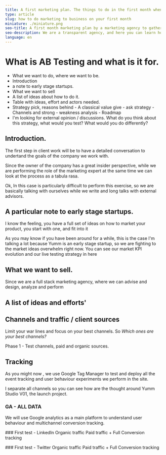 ```yaml
---
title: A first marketing plan. The things to do in the first month when you go serious in steping up your online strategy.
type: article
slug: how to do marketing to business on your first month
miniature: ./miniature.png
seo-title: A first month marketing plan by a marketing agency to gather it's first growthh experiment
seo-description: We are a transparent agency, and here you can learn how we get clients and show how convenient we are for them.
language: en
---
```



# What is AB Testing and what is it for.

-   What we want to do, where we want to be.
-   Introduction
-   a note to early stage startups.
-   What we want to sell
-   A list of ideas about how to do it.
-   Table with ideas, effort and actors needed.
-   Strategy pick, reasons behind - A classical value give - ask strategy - Channels and strong - weakness analysis - Roadmap
-   I'm looking for external opinion / discussions. What do you think about this strategy, what would you test? What would you do differently?

## Introduction.

The first step in client work will be to have a detailed conversation to undertand the goals of the company we work with.

Since the owner of the company has a great insider perspective, while we are performing the role of the marketing expert at the same time we can look at the process as a tabula rasa.

Ok, In this case is particularly difficult to perform this exercise, so we are basically talking with ourselves while we write and long talks with external advisors.

## A particular note to early stage startups.

I know the feeling, you have a full set of ideas on how to market your product, you start with one, and fit into it

As you may know if you have been around for a while, this is the case I'm talking a lot because Yumm is an early stage startup, so we are fighting to the market ideas overwhelm right now. You can see <Link to="/stories">our market KPI evolution and our live testing strategy in here</Link>

## What we want to sell.

Since we are a full stack marketing agency, where we can advise and design, analyze and perform

## A list of ideas and efforts'

## Channels and traffic / client sources

Limit your war lines and focus on your best channels. So _Which ones are your best channels?_

Phase 1 - Test channels, paid and organic sources.

## Tracking

As you might now , we use Google Tag Manager to test and deploy all the event tracking and user behaviour experiments we perform in the site.

I separate all channels so you can see how are the thought around Yumm Studio V01, the launch project.

### GA - ALL DATA

We will use Google analytics as a main platform to understand user behaviour and multichannel conversion tracking.

### First test - LinkedIn
Organic traffic
Paid traffic + Full Conversion tracking

### First test - Twitter
Organic traffic
Paid traffic + Full Conversion tracking
